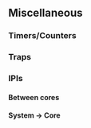 ## Miscellaneous

### Timers/Counters

### Traps

### IPIs {#impl:ipi}

#### Between cores

#### System → Core
